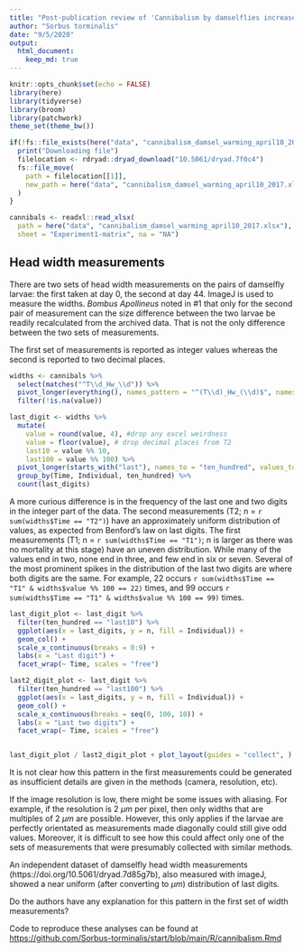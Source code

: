 ```yaml
---
title: "Post-publication review of 'Cannibalism by damselflies increases with rising temperature'"
author: "Sorbus torminalis"
date: "9/5/2020"
output:
  html_document:
    keep_md: true
---
```


```r
knitr::opts_chunk$set(echo = FALSE)
library(here)
library(tidyverse)
library(broom)
library(patchwork)
theme_set(theme_bw())
```

```r
if(!fs::file_exists(here("data", "cannibalism_damsel_warming_april10_2017.xlsx"))){
  print("Downloading file")
  filelocation <- rdryad::dryad_download("10.5061/dryad.7f0c4")
  fs::file_move(
    path = filelocation[[1]], 
    new_path = here("data", "cannibalism_damsel_warming_april10_2017.xlsx")
  ) 
}
```

```r
cannibals <- readxl::read_xlsx(
  path = here("data", "cannibalism_damsel_warming_april10_2017.xlsx"), 
  sheet = "Experiment1-matrix", na = "NA")
```


## Head width measurements

There are two sets of head width measurements on the pairs of damselfly larvae: the first taken at day 0, the second at day 44. 
ImageJ is used to measure the widths.
_Bombus Apollineus_ noted in #1 that only for the second pair of measurement can the size difference between the two larvae be readily recalculated from the archived data.
That is not the only difference between the two sets of measurements.

The first set of measurements is reported as integer values whereas the second is reported to two decimal places. 
```r
widths <- cannibals %>% 
  select(matches("^T\\d_Hw_\\d")) %>% 
  pivot_longer(everything(), names_pattern = "^(T\\d)_Hw_(\\d)$", names_to = c("Time", "Individual")) %>% 
  filter(!is.na(value))

last_digit <- widths %>% 
  mutate(
    value = round(value, 4), #drop any excel weirdness
    value = floor(value), # drop decimal places from T2
    last10 = value %% 10,
    last100 = value %% 100) %>%
  pivot_longer(starts_with("last"), names_to = "ten_hundred", values_to = "last_digits") %>% 
  group_by(Time, Individual, ten_hundred) %>%  
  count(last_digits)

```

A more curious difference is in the frequency of the last one and two digits in the integer part of the data. 
The second measurements (T2; n = `r sum(widths$Time == "T2")`) have an approximately uniform distribution of values, as expected from Benford's law on last digits.
The first measurements (T1; n = `r sum(widths$Time == "T1")`; n is larger as there was no mortality at this stage) have an uneven distribution.
While many of the values end in two, none end in three, and few end in six or seven.
Several of the most prominent spikes in the distribution of the last two digits are where both digits are the same. For example, 22 occurs `r sum(widths$Time == "T1" & widths$value %% 100 == 22)` times, and 99 occurs `r sum(widths$Time == "T1" & widths$value %% 100 == 99)` times.

```r
last_digit_plot <- last_digit %>%
  filter(ten_hundred == "last10") %>% 
  ggplot(aes(x = last_digits, y = n, fill = Individual)) +
  geom_col() +
  scale_x_continuous(breaks = 0:9) +
  labs(x = "Last digit") +
  facet_wrap(~ Time, scales = "free")

last2_digit_plot <- last_digit %>%
  filter(ten_hundred == "last100") %>% 
  ggplot(aes(x = last_digits, y = n, fill = Individual)) +
  geom_col() +
  scale_x_continuous(breaks = seq(0, 100, 10)) +
  labs(x = "Last two digits") +
  facet_wrap(~ Time, scales = "free")


last_digit_plot / last2_digit_plot + plot_layout(guides = "collect", )
```

It is not clear how this pattern in the first measurements could be generated as insufficient details are given in the methods (camera, resolution, etc). 

If the image resolution is low, there might be some issues with aliasing. 
For example, if the resolution is 2 $\mu m$ per pixel, then only widths that are multiples of 2 $\mu m$ are possible. 
However, this only applies if the larvae are perfectly orientated as measurements made diagonally could still give odd values.
Moreover, it is difficult to see how this could affect only one of the sets of measurements that were presumably collected with similar methods.

An independent dataset of damselfly head width measurements (https://doi.org/10.5061/dryad.7d85g7b), also measured with imageJ, showed a near uniform (after converting to $\mu m$) distribution of last digits.

Do the authors have any explanation for this pattern in the first set of width measurements?

Code to reproduce these analyses can be found at [https://github.com/Sorbus-torminalis/start/blob/main/R/cannibalism.Rmd](https://github.com/Sorbus-torminalis/start/blob/main/R/cannibalism.Rmd)